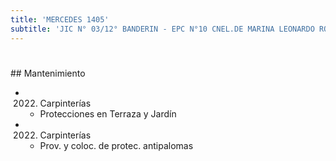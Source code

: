 ```yaml
---
title: 'MERCEDES 1405'
subtitle: 'JIC N° 03/12° BANDERIN - EPC N°10 CNEL.DE MARINA LEONARDO ROSALES'
---
```


#


 ## Mantenimiento

*  (2022) Carpinterías 
    + Protecciones en Terraza y Jardín

*  (2022) Carpinterías 
    + Prov. y coloc. de protec. antipalomas



